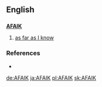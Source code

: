 ==English==

==={{initialism}}===
'''[[as|A]][[far|F]][[as|A]][[I]][[know|K]]'''

# {{context|Internet}} [[as far as I know]]

===References===
*{{cite book |author=Spears, Richard A. |year=2000 |title=NTC's Dictionary of American Slang and Colloquial Expressions |edition=third edition |publisher=NTC |pages=p. 3 |id=ISBN 0-8442-0461-7}}

[[de:AFAIK]]
[[ja:AFAIK]]
[[pl:AFAIK]]
[[sk:AFAIK]]